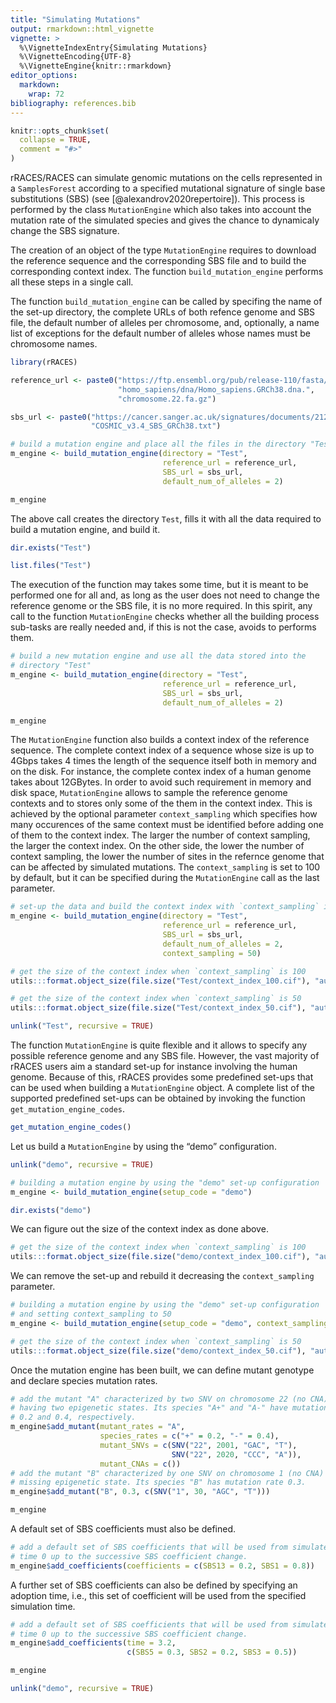 ```yaml
---
title: "Simulating Mutations"
output: rmarkdown::html_vignette
vignette: >
  %\VignetteIndexEntry{Simulating Mutations}
  %\VignetteEncoding{UTF-8}
  %\VignetteEngine{knitr::rmarkdown}
editor_options:
  markdown:
    wrap: 72
bibliography: references.bib 
---
```


```r
knitr::opts_chunk$set(
  collapse = TRUE,
  comment = "#>"
)
```

rRACES/RACES can simulate genomic mutations on the cells represented in 
a `SamplesForest` according to a specified mutational signature of single
base substitutions (SBS) (see [@alexandrov2020repertoire]). 
This process is performed by the class `MutationEngine` which also takes 
into account the mutation rate of the simulated species and gives the 
chance to dynamicaly change the SBS signature.

The creation of an object of the type `MutationEngine` requires to download 
the reference sequence and the corresponding SBS file and to build the 
corresponding context index. The function `build_mutation_engine` performs
all these steps in a single call.

The function `build_mutation_engine` can be called by specifing the name
of the set-up directory, the complete URLs of both refence genome and
SBS file, the default number of alleles per chromosome, and, optionally,
a name list of exceptions for the default number of alleles whose names
must be chromosome names.

```r
library(rRACES)

reference_url <- paste0("https://ftp.ensembl.org/pub/release-110/fasta/",
                        "homo_sapiens/dna/Homo_sapiens.GRCh38.dna.",
                        "chromosome.22.fa.gz")

sbs_url <- paste0("https://cancer.sanger.ac.uk/signatures/documents/2124/",
                  "COSMIC_v3.4_SBS_GRCh38.txt")

# build a mutation engine and place all the files in the directory "Test"
m_engine <- build_mutation_engine(directory = "Test",
                                  reference_url = reference_url,
                                  SBS_url = sbs_url,
                                  default_num_of_alleles = 2)

m_engine
```

The above call creates the directory `Test`, fills it with all the 
data required to build a mutation engine, and build it.

```r
dir.exists("Test")

list.files("Test")
```

The execution of the function may takes some time, but it is meant to be performed 
one for all and, as long as the user does not need to change the reference genome 
or the SBS file, it is no more required. In this spirit, any call to the function
`MutationEngine` checks whether all the building process sub-tasks are really
needed and, if this is not the case, avoids to performs them. 

```r
# build a new mutation engine and use all the data stored into the
# directory "Test"
m_engine <- build_mutation_engine(directory = "Test",
                                  reference_url = reference_url,
                                  SBS_url = sbs_url,
                                  default_num_of_alleles = 2)

m_engine
```

The `MutationEngine` function also builds a context index of the reference
sequence. The complete context index of a sequence whose size is up to 4Gbps
takes 4 times the length of the sequence itself both in memory and on the disk.
For instance, the complete contex index of a human genome takes about 12GBytes.
In order to avoid such requirement in memory and disk space, 
`MutationEngine` allows to sample the reference genome contexts and 
to stores only some of the them in the context index. This is achieved by 
the optional parameter `context_sampling` which specifies how many
occurences of the same context must be identified before adding one of 
them to the context index. The larger the number of context sampling, 
the larger the context index. On the other side, the lower the number
of context sampling, the lower the number of sites in the refernce
genome that can be affected by simulated mutations.
The `context_sampling` is set to 100 by default, but it can 
be specified during the `MutationEngine` call as the last parameter.

```r
# set-up the data and build the context index with `context_sampling` is 50
m_engine <- build_mutation_engine(directory = "Test",
                                  reference_url = reference_url,
                                  SBS_url = sbs_url,
                                  default_num_of_alleles = 2,
                                  context_sampling = 50)

# get the size of the context index when `context_sampling` is 100
utils:::format.object_size(file.size("Test/context_index_100.cif"), "auto")

# get the size of the context index when `context_sampling` is 50
utils:::format.object_size(file.size("Test/context_index_50.cif"), "auto")
```

```r
unlink("Test", recursive = TRUE)
```

The function `MutationEngine` is quite flexible and it allows to specify 
any possible reference genome and any SBS file. However, the vast majority of
rRACES users aim a standard set-up for instance involving the human genome. 
Because of this, rRACES provides some predefined set-ups that can be used 
when building a `MutationEngine` object.
A complete list of the supported predefined set-ups can be obtained by invoking 
the function `get_mutation_engine_codes`.

```r
get_mutation_engine_codes()
```

Let us build a `MutationEngine` by using the "demo" configuration.

```r
unlink("demo", recursive = TRUE)
```

```r
# building a mutation engine by using the "demo" set-up configuration
m_engine <- build_mutation_engine(setup_code = "demo")

dir.exists("demo")
```

We can figure out the size of the context index as done above.

```r
# get the size of the context index when `context_sampling` is 100
utils:::format.object_size(file.size("demo/context_index_100.cif"), "auto")
```

We can remove the set-up and rebuild it decreasing the 
`context_sampling` parameter.

```r
# building a mutation engine by using the "demo" set-up configuration
# and setting context_sampling to 50
m_engine <- build_mutation_engine(setup_code = "demo", context_sampling = 50)

# get the size of the context index when `context_sampling` is 50
utils:::format.object_size(file.size("demo/context_index_50.cif"), "auto")
```


Once the mutation engine has been built, we can define mutant genotype and 
declare species mutation rates.

```r
# add the mutant "A" characterized by two SNV on chromosome 22 (no CNA) and
# having two epigenetic states. Its species "A+" and "A-" have mutation rate
# 0.2 and 0.4, respectively.
m_engine$add_mutant(mutant_rates = "A",
                    species_rates = c("+" = 0.2, "-" = 0.4),
                    mutant_SNVs = c(SNV("22", 2001, "GAC", "T"),
                                    SNV("22", 2020, "CCC", "A")),
                    mutant_CNAs = c())
# add the mutant "B" characterized by one SNV on chromosome 1 (no CNA) and
# missing epigenetic state. Its species "B" has mutation rate 0.3.
m_engine$add_mutant("B", 0.3, c(SNV("1", 30, "AGC", "T")))

m_engine
```

A default set of SBS coefficients must also be defined.
```r
# add a default set of SBS coefficients that will be used from simulated
# time 0 up to the successive SBS coefficient change.
m_engine$add_coefficients(coefficients = c(SBS13 = 0.2, SBS1 = 0.8))
```

A further set of SBS coefficients can also be defined by specifying 
an adoption time, i.e., this set of coefficient will be used from 
the specified simulation time.
```r
# add a default set of SBS coefficients that will be used from simulated
# time 0 up to the successive SBS coefficient change.
m_engine$add_coefficients(time = 3.2,
                          c(SBS5 = 0.3, SBS2 = 0.2, SBS3 = 0.5))

m_engine
```


```r
unlink("demo", recursive = TRUE)
```